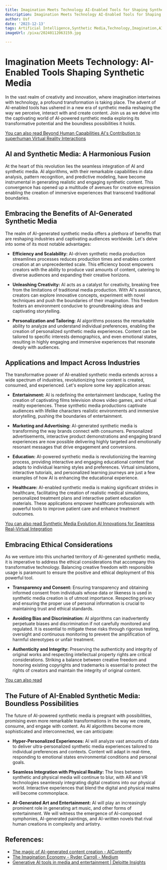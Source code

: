 ```yaml
---
title: Imagination Meets Technology AI-Enabled Tools for Shaping Synthetic Media
description: Imagination Meets Technology AI-Enabled Tools for Shaping Synthetic Media
author: Usf
date: '2023-12-13'
tags: Artificial Intelligence,Synthetic Media,Technology,Imagination,AI-Enabled Tools
imageUrl: /pixa/20240112063159.jpg

---
```

# Imagination Meets Technology:  AI-Enabled Tools Shaping Synthetic Media

In the vast realm of creativity and innovation, where imagination intertwines with technology, a profound transformation is taking place. The advent of AI-enabled tools has ushered in a new era  of synthetic media reshaping  the way  we perceive, interact with and create content. Join us as we delve into the captivating world of AI-powered synthetic media exploring  its transformative potential and the boundless possibilities it holds.

[You can  also read Beyond Human Capabilities AI's Contribution to superhuman Virtual  Reality Interactions](Beyond%20Human%20Capabilities%20AI%27s%20Contribution%20to%20superhuman%20Virtual%20Reality%20Interactions)


## AI and  Synthetic Media: A Harmonious Fusion

At the  heart of this revolution lies the seamless integration  of AI and synthetic media. AI algorithms, with their remarkable capabilities in data  analysis, pattern recognition, and predictive  modeling, have become  instrumental in generating realistic and engaging synthetic content. This convergence has  opened up a multitude of  avenues for creative expression enabling the creation of immersive  experiences that transcend traditional boundaries.

## Embracing the Benefits of AI-Generated Synthetic Media

The realm of AI-generated synthetic media offers a plethora of benefits that are reshaping industries and  captivating audiences worldwide. Let's delve into some of its most notable advantages:

-  **Efficiency and Scalability:**  AI-driven synthetic media production streamlines processes reduces production times and enables content creation  at an unprecedented scale. This efficiency boost  empowers  creators with the ability to produce vast amounts of content, catering to diverse audiences and expanding their creative horizons.

- **Unleashing Creativity:** AI acts as a catalyst for creativity, breaking free from the limitations of traditional media production. With AI's assistance, creators can explore innovative concepts, experiment with novel techniques and  push the boundaries of their imagination. This freedom fosters an environment conducive to groundbreaking ideas and captivating storytelling.

- **Personalization and Tailoring:**  AI  algorithms possess the remarkable ability to analyze and understand individual preferences, enabling the  creation of personalized synthetic media experiences.  Content can be tailored to specific interests demographics, and even emotional states, resulting in highly engaging and immersive experiences that resonate  deeply with audiences.

## Applications and  Impact Across Industries

The  transformative power of AI-enabled synthetic  media extends across  a wide spectrum  of industries, revolutionizing how content is created, consumed,  and experienced. Let's explore some key application areas:

- **Entertainment:** AI is redefining  the entertainment landscape, fueling  the creation of captivating films television shows video games, and virtual reality experiences. These synthetic media productions captivate audiences with lifelike characters realistic environments and immersive storytelling, pushing the boundaries of entertainment.

- **Marketing and Advertising:** AI-generated synthetic media is transforming the way brands connect with consumers. Personalized advertisements,  interactive product demonstrations and engaging brand experiences are now possible delivering highly targeted and emotionally resonant messages that drive engagement and conversions.

- **Education:** AI-powered synthetic media is revolutionizing the learning process, providing interactive and  engaging educational content that adapts to individual learning styles and preferences. Virtual simulations,  interactive  tutorials,  and personalized learning  journeys are just a  few examples of how AI is enhancing the educational experience.

- **Healthcare:** AI-enabled synthetic media is making significant strides in healthcare, facilitating the  creation of realistic medical simulations, personalized treatment plans and interactive  patient  education materials. These applications empower healthcare professionals with powerful tools to improve patient care and enhance treatment outcomes.

[You can also read Synthetic Media Evolution AI  Innovations for Seamless Real-Virtual Integration](Synthetic%20Media%20Evolution%20AI%20Innovations%20for%20Seamless%20Real-Virtual%20Integration)


## Embracing Ethical Considerations

As we venture into this uncharted territory of AI-generated synthetic media, it  is imperative to address the ethical considerations that accompany this transformative technology. Balancing creative freedom with responsible usage is paramount to ensure the positive and ethical deployment of this powerful tool.

- **Transparency and Consent:** Ensuring transparency and obtaining informed consent from individuals whose data or likeness is used in synthetic media creation is of utmost importance. Respecting privacy and ensuring  the  proper  use of personal information is crucial to maintaining  trust and ethical standards.

- **Avoiding Bias and Discrimination:** AI algorithms can inadvertently perpetuate  biases  and discrimination if not carefully monitored and regulated. It is essential to mitigate these risks through rigorous testing, oversight and continuous monitoring to prevent the amplification of harmful stereotypes or unfair treatment.

- **Authenticity and  Integrity:** Preserving  the  authenticity  and integrity of original works and respecting intellectual property rights are  critical considerations.  Striking a  balance between creative freedom  and honoring existing copyrights and trademarks is essential  to protect  the rights of  creators and maintain the integrity of original content.

[You  can also read ]()


## The Future of AI-Enabled Synthetic Media: Boundless Possibilities

The future of AI-powered synthetic media is pregnant with possibilities, promising even more remarkable transformations  in the way we create, consume, and engage with content. As AI algorithms become more sophisticated and interconnected, we can anticipate:

-  **Hyper-Personalized Experiences:** AI will analyze  vast  amounts of data to  deliver  ultra-personalized synthetic media experiences  tailored to individual preferences and contexts. Content will adapt in real-time,  responding to emotional states  environmental conditions and  personal goals.

- **Seamless Integration  with Physical Reality:** The lines  between synthetic and physical media will continue  to blur, with AR and  VR technologies seamlessly integrating digital creations into our physical world. Interactive experiences that blend the digital and physical realms will become commonplace.

- **AI-Generated Art and Entertainment:** AI will play an increasingly  prominent role in  generating art music, and  other forms  of entertainment.  We will witness the  emergence of AI-composed symphonies, AI-generated paintings, and AI-written novels that rival human creations in complexity  and artistry.

## References:
- [The magic of AI-generated content creation - AIContentfy](https://aicontentfy.com/en/blog/magic-of-ai-generated-content-creation)
- [The Imagination Economy - Ryder Carroll - Medium](https://rydercarroll.medium.com/the-imagination-economy-90d04c6057a0)
- [Generative AI tools in media and entertainment | Deloitte Insights](https://www2.deloitte.com/us/en/insights/industry/technology/generative-ai-tools-media-entertainment.html)
